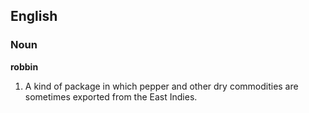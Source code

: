 ==English==

===Noun===

'''robbin'''

#A kind of package in which pepper and other dry commodities are sometimes exported from the East Indies.